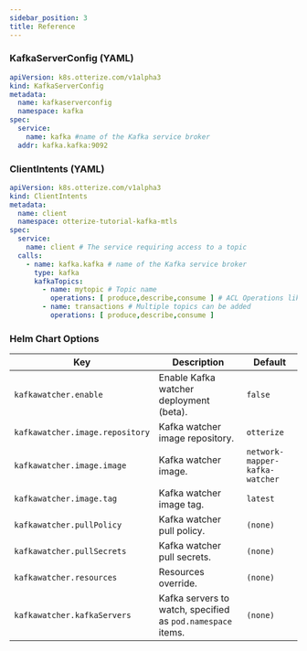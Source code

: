 ```yaml
---
sidebar_position: 3
title: Reference
---
```


### KafkaServerConfig (YAML)

```yaml
apiVersion: k8s.otterize.com/v1alpha3
kind: KafkaServerConfig
metadata:
  name: kafkaserverconfig
  namespace: kafka
spec:
  service:
    name: kafka #name of the Kafka service broker
  addr: kafka.kafka:9092
```

### ClientIntents (YAML)

```yaml
apiVersion: k8s.otterize.com/v1alpha3
kind: ClientIntents
metadata:
  name: client
  namespace: otterize-tutorial-kafka-mtls
spec:
  service:
    name: client # The service requiring access to a topic
  calls:
    - name: kafka.kafka # name of the Kafka service broker
      type: kafka
      kafkaTopics:
        - name: mytopic # Topic name
          operations: [ produce,describe,consume ] # ACL Operations like alter, delete, all, etc
        - name: transactions # Multiple topics can be added
          operations: [ produce,describe,consume ]
```

### Helm Chart Options

| Key                             | Description                                                 | Default                        |
|---------------------------------|-------------------------------------------------------------|--------------------------------|
| `kafkawatcher.enable`           | Enable Kafka watcher deployment (beta).                     | `false`                        |
| `kafkawatcher.image.repository` | Kafka watcher image repository.                             | `otterize`                     |
| `kafkawatcher.image.image`      | Kafka watcher image.                                        | `network-mapper-kafka-watcher` |
| `kafkawatcher.image.tag`        | Kafka watcher image tag.                                    | `latest`                       |
| `kafkawatcher.pullPolicy`       | Kafka watcher pull policy.                                  | `(none)`                       |
| `kafkawatcher.pullSecrets`      | Kafka watcher pull secrets.                                 | `(none)`                       |
| `kafkawatcher.resources`        | Resources override.                                         | `(none)`                       |
| `kafkawatcher.kafkaServers`     | Kafka servers to watch, specified as `pod.namespace` items. | `(none)`                       |
